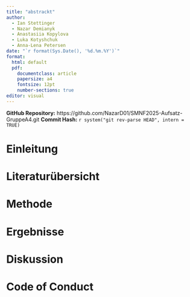 ```yaml
---
title: "abstrackt"
author: 
  - Ian Stettinger
  - Nazar Demianyk
  - Anastasiia Kopylova
  - Luka Kotyshchuk
  - Anna-Lena Petersen
date: "`r format(Sys.Date(), '%d.%m.%Y')`"
format:
  html: default
  pdf:
    documentclass: article
    papersize: a4
    fontsize: 12pt
    number-sections: true
editor: visual
---
```

<!-- GitHub-Info -->
**GitHub Repository:** https://github.com/NazarD01/SMNF2025-Aufsatz-GruppeA4.git
**Commit Hash:** `r system("git rev-parse HEAD", intern = TRUE)`

# Einleitung

# Literaturübersicht

# Methode

# Ergebnisse

# Diskussion

# Code of Conduct